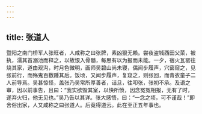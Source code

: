 ```yaml
---
---
---
```

title: 张道人
---




暨阳之南门桥军人张旺者，人咸称之曰张牌，素凶狠无赖。尝夜盗城西田父菜，被执，濡其首溺池而释之，以故恨入骨髓，每思有以为报而未能。一夕，宿火瓦罂往烧其家，道由观沟，时月色微明，画师吴碧山尚未寝，偶闻步履声，穴窗窥之，见张前行，而殇鬼百数踵其后。饭顷，又闻步履声，复窥之，则张回，而青衣童子二人前导焉。吴甚惊怪，盖张乃吴常所厚善者，诘旦，往叩张，张初不承。及语之审，因以前事告，且曰：“我实欲毁其室，以快所愤，因念冤冤相报，无有了时，遂弃火归，他无见也。”吴乃告以其详。张大感悟，曰：“一念之顷，可不谨哉！”即舍俗出家，人又咸称之曰张道人。后竟得道云。此在至正五年事也。